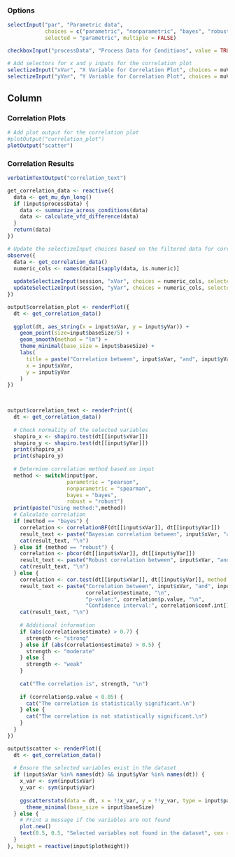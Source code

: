 ### Options

```r
selectInput("par", "Parametric data", 
            choices = c("parametric", "nonparametric", "bayes", "robust"), 
            selected = "parametric", multiple = FALSE)

checkboxInput("processData", "Process Data for Conditions", value = TRUE)

# Add selectors for x and y inputs for the correlation plot
selectizeInput("xVar", "X Variable for Correlation Plot", choices = muVars, selected = muVars[1], multiple = FALSE)
selectizeInput("yVar", "Y Variable for Correlation Plot", choices = muVars, selected = muVars[2], multiple = FALSE)
```

Column
--------------------------------------------

### Correlation Plots  {data-height=500}

```r
# Add plot output for the correlation plot
#plotOutput("correlation_plot")
plotOutput("scatter")
```


### Correlation Results  {data-height=500}
```r
verbatimTextOutput("correlation_text")
```

```r
get_correlation_data <- reactive({
  data <- get_mu_dyn_long()
  if (input$processData) {
    data <- summarize_across_conditions(data)
    data <- calculate_vfd_difference(data)
  }
  return(data)
})

# Update the selectizeInput choices based on the filtered data for correlation plot
observe({
  data <- get_correlation_data()
  numeric_cols <- names(data)[sapply(data, is.numeric)]
  
  updateSelectizeInput(session, "xVar", choices = numeric_cols, selected = "diff_VEQ.total")
  updateSelectizeInput(session, "yVar", choices = numeric_cols, selected = "diff_stepWidths.sd")
})

output$correlation_plot <- renderPlot({
  dt <- get_correlation_data()
  
  ggplot(dt, aes_string(x = input$xVar, y = input$yVar)) +
    geom_point(size=input$baseSize/5) +
    geom_smooth(method = "lm") +
    theme_minimal(base_size = input$baseSize) +
    labs(
      title = paste("Correlation between", input$xVar, "and", input$yVar),
      x = input$xVar,
      y = input$yVar
    )
})


  
output$correlation_text <- renderPrint({
  dt <- get_correlation_data()
  
  # Check normality of the selected variables
  shapiro_x <- shapiro.test(dt[[input$xVar]])
  shapiro_y <- shapiro.test(dt[[input$yVar]])
  print(shapiro_x)
  print(shapiro_y)
  
  # Determine correlation method based on input
  method <- switch(input$par,
                   parametric = "pearson",
                   nonparametric = "spearman",
                   bayes = "bayes",
                   robust = "robust")
  print(paste("Using method:",method))
  # Calculate correlation
  if (method == "bayes") {
    correlation <- correlationBF(dt[[input$xVar]], dt[[input$yVar]])
    result_text <- paste("Bayesian correlation between", input$xVar, "and", input$yVar, ":", correlation)
    cat(result_text, "\n")
  } else if (method == "robust") {
    correlation <- pbcor(dt[[input$xVar]], dt[[input$yVar]])
    result_text <- paste("Robust correlation between", input$xVar, "and", input$yVar, ":", correlation)
    cat(result_text, "\n")
  } else {
    correlation <- cor.test(dt[[input$xVar]], dt[[input$yVar]], method = method)
    result_text <- paste("Correlation between", input$xVar, "and", input$yVar, ":",
                         correlation$estimate, "\n",
                         "p-value:", correlation$p.value, "\n",
                         "Confidence interval:", correlation$conf.int[1], "-", correlation$conf.int[2])
    cat(result_text, "\n")
    
    # Additional information
    if (abs(correlation$estimate) > 0.7) {
      strength <- "strong"
    } else if (abs(correlation$estimate) > 0.5) {
      strength <- "moderate"
    } else {
      strength <- "weak"
    }
    
    cat("The correlation is", strength, "\n")
    
    if (correlation$p.value < 0.05) {
      cat("The correlation is statistically significant.\n")
    } else {
      cat("The correlation is not statistically significant.\n")
    }
  }
})

output$scatter <- renderPlot({
  dt <- get_correlation_data()
  
  # Ensure the selected variables exist in the dataset
  if (input$xVar %in% names(dt) && input$yVar %in% names(dt)) {
    x_var <- sym(input$xVar)
    y_var <- sym(input$yVar)
    
    ggscatterstats(data = dt, x = !!x_var, y = !!y_var, type = input$par) + 
      theme_minimal(base_size = input$baseSize)
  } else {
    # Print a message if the variables are not found
    plot.new()
    text(0.5, 0.5, "Selected variables not found in the dataset", cex = 1.5, col = "red")
  }
}, height = reactive(input$plotheight))
```